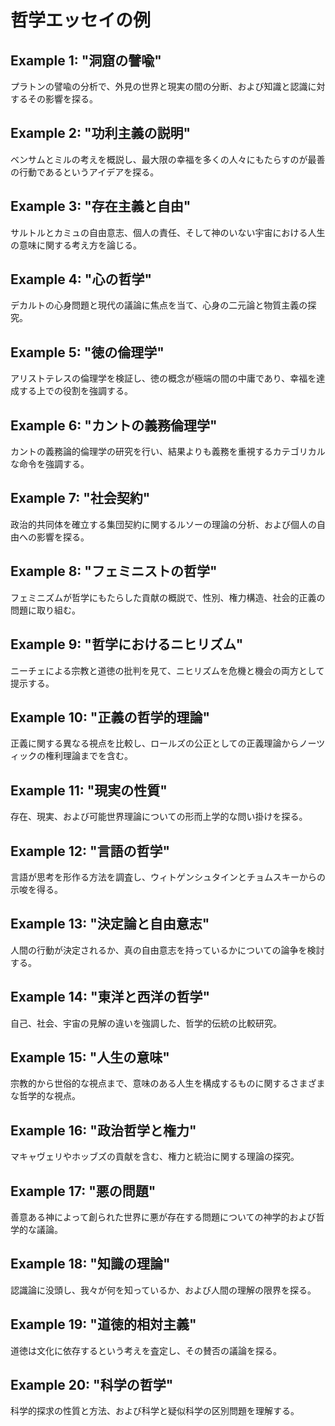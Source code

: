 # 哲学エッセイの例


<div style={{ width: "100%", padding: 20, height: "70vh" }}>
  <Chat
    welcome={"こんにちは、どのような例について話し合いたいですか？または取得したいですか？"}
    teacherName={"アレックス"}
    systemPrompt={"このユーザーが求めているエッセイの例を見つけるのを手伝ってください！"}
  />
</div>

## Example 1: "洞窟の譬喩"

プラトンの譬喩の分析で、外見の世界と現実の間の分断、および知識と認識に対するその影響を探る。

## Example 2: "功利主義の説明"

ベンサムとミルの考えを概説し、最大限の幸福を多くの人々にもたらすのが最善の行動であるというアイデアを探る。

## Example 3: "存在主義と自由"

サルトルとカミュの自由意志、個人の責任、そして神のいない宇宙における人生の意味に関する考え方を論じる。

## Example 4: "心の哲学"

デカルトの心身問題と現代の議論に焦点を当て、心身の二元論と物質主義の探究。

## Example 5: "徳の倫理学"

アリストテレスの倫理学を検証し、徳の概念が極端の間の中庸であり、幸福を達成する上での役割を強調する。

## Example 6: "カントの義務倫理学"

カントの義務論的倫理学の研究を行い、結果よりも義務を重視するカテゴリカルな命令を強調する。

## Example 7: "社会契約"

政治的共同体を確立する集団契約に関するルソーの理論の分析、および個人の自由への影響を探る。

## Example 8: "フェミニストの哲学"

フェミニズムが哲学にもたらした貢献の概説で、性別、権力構造、社会的正義の問題に取り組む。

## Example 9: "哲学におけるニヒリズム"

ニーチェによる宗教と道徳の批判を見て、ニヒリズムを危機と機会の両方として提示する。

## Example 10: "正義の哲学的理論"

正義に関する異なる視点を比較し、ロールズの公正としての正義理論からノーツィックの権利理論までを含む。

## Example 11: "現実の性質"

存在、現実、および可能世界理論についての形而上学的な問い掛けを探る。

## Example 12: "言語の哲学"

言語が思考を形作る方法を調査し、ウィトゲンシュタインとチョムスキーからの示唆を得る。

## Example 13: "決定論と自由意志"

人間の行動が決定されるか、真の自由意志を持っているかについての論争を検討する。

## Example 14: "東洋と西洋の哲学"

自己、社会、宇宙の見解の違いを強調した、哲学的伝統の比較研究。

## Example 15: "人生の意味"

宗教的から世俗的な視点まで、意味のある人生を構成するものに関するさまざまな哲学的な視点。

## Example 16: "政治哲学と権力"

マキャヴェリやホッブズの貢献を含む、権力と統治に関する理論の探究。

## Example 17: "悪の問題"

善意ある神によって創られた世界に悪が存在する問題についての神学的および哲学的な議論。

## Example 18: "知識の理論"

認識論に没頭し、我々が何を知っているか、および人間の理解の限界を探る。

## Example 19: "道徳的相対主義"

道徳は文化に依存するという考えを査定し、その賛否の議論を探る。

## Example 20: "科学の哲学"

科学的探求の性質と方法、および科学と疑似科学の区別問題を理解する。


